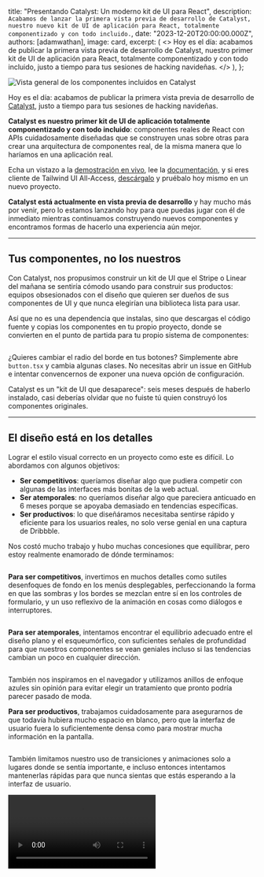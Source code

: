 
  title: "Presentando Catalyst: Un moderno kit de UI para React",
  description: `Acabamos de lanzar la primera vista previa de desarrollo de Catalyst, nuestro nuevo kit de UI de aplicación para React, totalmente componentizado y con todo incluido.`,
  date: "2023-12-20T20:00:00.000Z",
  authors: [adamwathan],
  image: card,
  excerpt: (
    <>
      Hoy es el día: acabamos de publicar la primera vista previa de desarrollo de Catalyst, nuestro primer kit de UI de
      aplicación para React, totalmente componentizado y con todo incluido, justo a tiempo para tus sesiones de hacking
      navideñas.
    </>
  ),
};

<Image alt="Vista general de los componentes incluidos en Catalyst" src={catalystUiKit} />

Hoy es el día: acabamos de publicar la primera vista previa de desarrollo de [Catalyst](https://tailwindui.com/templates/catalyst), justo a tiempo para tus sesiones de hacking navideñas.

**Catalyst es nuestro primer kit de UI de aplicación totalmente componentizado y con todo incluido**: componentes reales de React con APIs cuidadosamente diseñadas que se construyen unas sobre otras para crear una arquitectura de componentes real, de la misma manera que lo haríamos en una aplicación real.

Echa un vistazo a la [demostración en vivo](https://catalyst.tailwindui.com), lee la [documentación](https://catalyst.tailwindui.com/docs), y si eres cliente de Tailwind UI All-Access, [descárgalo](https://tailwindui.com/templates/catalyst/download) y pruébalo hoy mismo en un nuevo proyecto.

**Catalyst está actualmente en vista previa de desarrollo** y hay mucho más por venir, pero lo estamos lanzando hoy para que puedas jugar con él de inmediato mientras continuamos construyendo nuevos componentes y encontramos formas de hacerlo una experiencia aún mejor.

---

## Tus componentes, no los nuestros

Con Catalyst, nos propusimos construir un kit de UI que el Stripe o Linear del mañana se sentiría cómodo usando para construir sus productos: equipos obsesionados con el diseño que quieren ser dueños de sus componentes de UI y que nunca elegirían una biblioteca lista para usar.

Así que no es una dependencia que instalas, sino que descargas el código fuente y copias los componentes en tu propio proyecto, donde se convierten en el punto de partida para tu propio sistema de componentes:

<Image alt="" src={catalystInstallation} />

¿Quieres cambiar el radio del borde en tus botones? Simplemente abre `button.tsx` y cambia algunas clases. No necesitas abrir un issue en GitHub e intentar convencernos de exponer una nueva opción de configuración.

Catalyst es un "kit de UI que desaparece": seis meses después de haberlo instalado, casi deberías olvidar que no fuiste tú quien construyó los componentes originales.

---

## El diseño está en los detalles

Lograr el estilo visual correcto en un proyecto como este es difícil. Lo abordamos con algunos objetivos:

- **Ser competitivos**: queríamos diseñar algo que pudiera competir con algunas de las interfaces más bonitas de la web actual.
- **Ser atemporales**: no queríamos diseñar algo que pareciera anticuado en 6 meses porque se apoyaba demasiado en tendencias específicas.
- **Ser productivos**: lo que diseñáramos necesitaba sentirse rápido y eficiente para los usuarios reales, no solo verse genial en una captura de Dribbble.

Nos costó mucho trabajo y hubo muchas concesiones que equilibrar, pero estoy realmente enamorado de dónde terminamos:

<Image alt="" src={catalystComponents} />

**Para ser competitivos**, invertimos en muchos detalles como sutiles desenfoques de fondo en los menús desplegables, perfeccionando la forma en que las sombras y los bordes se mezclan entre sí en los controles de formulario, y un uso reflexivo de la animación en cosas como diálogos e interruptores.

<Image alt="" src={catalystShadowDetail} />

**Para ser atemporales**, intentamos encontrar el equilibrio adecuado entre el diseño plano y el esqueumórfico, con suficientes señales de profundidad para que nuestros componentes se vean geniales incluso si las tendencias cambian un poco en cualquier dirección.

<Image alt="" src={catalystButtons} />

También nos inspiramos en el navegador y utilizamos anillos de enfoque azules sin opinión para evitar elegir un tratamiento que pronto podría parecer pasado de moda.

**Para ser productivos**, trabajamos cuidadosamente para asegurarnos de que todavía hubiera mucho espacio en blanco, pero que la interfaz de usuario fuera lo suficientemente densa como para mostrar mucha información en la pantalla.

<Image alt="" src={catalystTable} />

También limitamos nuestro uso de transiciones y animaciones solo a lugares donde se sentía importante, e incluso entonces intentamos mantenerlas rápidas para que nunca sientas que estás esperando a la interfaz de usuario.

<Video src="https://assets.tailwindcss.com/blog/introducing-catalyst/catalyst-switch.mp4" />

**Catalyst también viene con soporte completo para el modo oscuro**, y cualquier cosa que construyas con componentes de Catalyst se adapta automáticamente entre los modos claro y oscuro.

<Image alt="" src={catalystComponentsDarkMode} />

No es obvio, pero hay un montón de pequeños detalles que tuvimos que cambiar para que las cosas se vieran lo mejor posible en modo oscuro, como ajustar sombras, cambiar anillos exteriores por anillos interiores para imitar el cambio de iluminación, y más.

---

## Modelado según HTML

Pasamos _mucho_ tiempo trabajando en las APIs de los componentes, esforzándonos mucho para que las cosas fueran realmente fáciles de incorporar y usar de inmediato, sin comprometer la flexibilidad.

Es común que las bibliotecas de UI usen APIs como esta:

```jsx
// [!code filename:JSX]
function Example() {
  return (
    <TextField
      name="product_name"
      label="Product name"
      description="Use the name you'd like people to see in their cart."
    />
  );
}
```

Pero con todos los props viviendo en el mismo componente, comienza a ser difícil hacer cosas como agregar una clase solo al elemento `<input>`.

Finalmente, eso nos llevó a APIs que reflejaban de cerca HTML, donde es raro que un solo componente renderice más de un elemento.

Crear un campo de texto con Catalyst se ve así, por ejemplo:

```jsx {{ filename: 'JSX', style: 'framed', color: 'indigo' }}
import { Description, Field, Label } from "@/components/fieldset";
import { Input } from "@/components/input";

function Example() {
  return (
    <Field>
      <Label>Product name</Label>
      <Description>Use the name you'd like people to see in their cart.</Description>
      <Input name="product_name" />
    </Field>
  );
}
```

Al mantener las cosas componibles de esta manera, es realmente fácil hacer cosas como restringir el ancho de la entrada, sin restringir el ancho de ninguno de los otros elementos:

```jsx {{ filename: 'JSX', style: 'framed', color: 'fuchsia' }}
import { Description, Field, Label } from "@/components/fieldset";
import { Input } from "@/components/input";

function Example() {
  return (
    <Field>
      <Label>Product name</Label>
      <Description>Use the name you'd like people to see in their cart.</Description>
      <Input name="product_name" /> // [!code --]
      <Input name="product_name" className="max-w-sm" /> // [!code ++]
    </Field>
  );
}
```

También facilita mover la descripción _debajo_ de la entrada, en lugar de arriba:

{/* prettier-ignore */}
```jsx {{ filename: 'JSX', style: 'framed', color: 'sky' }}
import { Description, Field, Label } from '@/components/fieldset'
import { Input } from '@/components/input'

function Example() {
  return (
    <Field>
      <Label>Product name</Label>
      <Description>Use the name you'd like people to see in their cart.</Description> // [!code --]
      <Input name="product_name" className="max-w-sm" />
      <Description>Use the name you'd like people to see in their cart.</Description> // [!code ++]
    </Field>
  )
}
```

Costó mucha experimentación descubrir la forma correcta de hacer funcionar estas APIs, especialmente en detalles como agregar estilos de diseño a los hijos correctos, pero la recompensa valió la pena, y estos componentes son realmente un placer de usar.

---

## Impulsado por la próxima generación de Headless UI

Lanzamos la primera versión de [Headless UI](https://headlessui.com/) en el verano de 2020, but ha pasado poco más de un año desde el último lanzamiento significativo de características debido a todo el trabajo en el que nos hemos centrado con Tailwind CSS.

Catalyst fue la excusa perfecta para ensuciarnos las manos con Headless UI nuevamente, y rápidamente encontramos muchas formas de mejorar el proyecto para simplificar el código en Catalyst.

Acabamos de publicar Headless UI v2.0.0-alpha.1, que incluye un montón de cosas nuevas:

- **Posicionamiento de anclaje incorporado**: usando [Floating UI](https://floating-ui.com/), componentes como `Menu`, `Listbox` y más ahora pueden posicionar automáticamente sus popovers para que estén anclados a su disparador, adaptándose según sea necesario a los cambios en el viewport.
- **Componente de checkbox headless**: hemos agregado un componente `Checkbox` headless para complementar nuestro componente `RadioGroup` existente, lo que facilita la creación de controles de checkbox totalmente personalizados.
- **Componentes de formulario HTML**: hemos agregado componentes `Input`, `Select`, `Textarea`, `Label`, `Description`, `Fieldset` y `Legend` que manejan toda la generación de ID y el mapeo de atributos `aria-*` que necesitas hacer para conectar los campos de formulario.
- **Detección mejorada de hover y focus-visible**: usando hooks de la increíble biblioteca [React Aria](https://react-spectrum.adobe.com/react-aria/hooks.html) bajo el capó, Headless UI ahora agrega atributos `data-hover` y `data-focus` más inteligentes a tus controles que se comportan de manera más consistente en diferentes dispositivos que las pseudoclases nativas.
- **Virtualización de listas Combobox**: la próxima versión de Headless UI ahora puede manejar listas gigantes de opciones de combobox sin problemas de rendimiento.

...con muchas otras mejoras por venir, incluyendo un selector de fechas, tooltips y más.

Estas mejoras son solo para React por ahora durante este período alfa temprano, pero planeamos llevar todas estas mejoras a Vue también antes de etiquetar v2.0.

Pronto publicaremos la documentación para estas cosas, pero no pudimos resistirnos a sacar Catalyst antes de las vacaciones, incluso si eso significaba publicar la documentación de Headless UI unos días después.

---

## Pruébalo

[Catalyst](https://tailwindui.com/templates/catalyst) es una actualización gratuita para todos los clientes de [Tailwind UI All-Access](https://tailwindui.com/all-access), y puedes [descargarlo](https://tailwindui.com/templates/catalyst/download) y comenzar a jugar con esta primera versión hoy.

Se invirtió más trabajo del que puedas imaginar para que todo lo que estamos lanzando hoy quede perfecto, pero estamos ansiosos por recibir comentarios y formas en que podría mejorarse, así que construye algunas cosas con él y cuéntanos qué piensas.

Nos tomaremos un par de semanas para recargar energías durante las vacaciones, pero volveremos a Catalyst en el nuevo año, trabajando en nuevos componentes como diseños de aplicaciones, comboboxes, paletas de comandos, tooltips y más.
